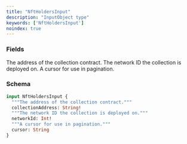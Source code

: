 ```yaml
---
title: "NftHoldersInput"
description: "InputObject type"
keywords: ['NftHoldersInput']
noindex: true
---
```


### Fields

<ResponseField name="collectionAddress" type="String!" required>
  The address of the collection contract.
</ResponseField>

<ResponseField name="networkId" type="Int!" required>
  The network ID the collection is deployed on.
</ResponseField>

<ResponseField name="cursor" type="String">
  A cursor for use in pagination.
</ResponseField>

### Schema


```graphql 
input NftHoldersInput {
  """The address of the collection contract."""
  collectionAddress: String!
  """The network ID the collection is deployed on."""
  networkId: Int!
  """A cursor for use in pagination."""
  cursor: String
}
```
